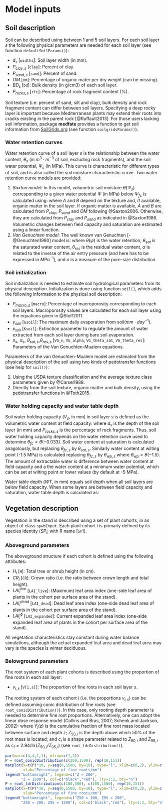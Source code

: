 # Model inputs



## Soil description

Soil can be described using between 1 and 5 soil layers. For each soil layer $s$ the following physical parameters are needed for each soil layer (see function `defaultSoilParams()`):

+ $d_{s}$ [`widths`]: Soil layer width (in mm).
+ $P_{clay,s}$ [`clay`]: Percent of clay.
+ $P_{sand,s}$ [`sand`]: Percent of sand.
+ $OM$ [`om`]: Percentage of organic mater per dry weight (can be missing).
+ $BD_{s}$ [`bd`]: Bulk density (in g/cm3) of each soil layer.
+ $P_{rocks,s}$ [`rfc`]: Percentage of rock fragment content (%).

Soil texture (i.e. percent of sand, silt and clay), bulk density and rock fragment content can differ between soil layers. Specifying a deep rocky layer is important because Mediterranean plants may extend their roots into cracks existing in the parent rock [@Ruffault2013]. For those users lacking soil information, package **medfate** provides a function to get soil information from [SoilGrids.org](https://soilgrids.org/) (see function `soilgridsParams()`).

### Water retention curves

Water retention curve of a soil layer $s$ is the relationship between the water content, $\theta_s$ (in $m^3 \cdot m^{-3}$ of soil, excluding rock fragments), and the soil water potential, $\Psi_s$ (in MPa). This curve is characteristic for different types of soil, and is also called the soil moisture characteristic curve. Two water retention curve models are provided:

1. *Saxton model*: In this model, volumetric soil moisture $\theta(\Psi_s)$ corresponding to a given water potential $\Psi$ (in MPa) below $\Psi_{fc}$ is calculated using: 
\begin{equation}\theta(\Psi) = (\Psi/A)^{(1/B)}\end{equation}
where $A$ and $B$ depend on the texture and, if available, organic matter in the soil layer. If organic matter is available, $A$ and $B$ are calculated from $P_{clay}$, $P_{sand}$ and $OM$ following @Saxton2006. Otherwise, they are calculated from $P_{clay}$ and $P_{sand}$ as indicated in @Saxton1986. Volumetric changes between field capacity and saturation are estimated using a linear function.
2. *Van Genuchten model*: The well known van Genuchten [-@Genuchten1980] model is:
\begin{equation}\theta(\Psi) = \theta_{res}+\frac{\theta_{sat}-\theta_{res}}{\left[1+ (\alpha \cdot \Psi)^n \right]^{1-1/n}}\end{equation}
where $\theta(\psi)$ is the water retention, $\theta_{sat}$ is the saturated water content, $\theta_{res}$ is the residual water content, $\alpha$ is related to the inverse of the air entry pressure (and here has to be expressed in $MPa^{-1}$), and $n$ is a measure of the pore-size distribution.


### Soil initialization
Soil initialization is needed to estimate soil hydrological parameters from its physical description. Initialization is done using function `soil()`, which adds the following information to the physical soil description: 

+ $P_{macro, s}$ [`macro`]: Percentage of macroporosity corresponding to each soil layers. Macroporosity values are calculated for each soil layer using the equations given in @Stolf2011.
+ $\gamma_{soil}$ [`Gsoil`]: The maximum daily evaporation from soil($mm \cdot day^{-1}$).
+ $\kappa_{soil}$ [`Ksoil`]: Extinction parameter to regulate the amount of water extracted from each soil layer during bare soil evaporation.
+ $n_{s}$, $\alpha_{s}$, $\theta_{sat,s}$,$\theta_{res,s}$ [`VG_n`, `VG_alpha`, `VG_theta_sat`, `VG_theta_res`]: Parameters of the Van Genuchten-Mualem equations.

Parameters of the van Genuchten-Mualem model are estimated from the physical description of the soil using two kinds of pedotransfer functions (see help for `soil()`): 

1. Using the USDA texture classification and the average texture class parameters given by @Carsel1988.
2. Directly from the soil texture, organic matter and bulk density, using the pedotransfer functions in @Toth2015.



### Water holding capacity and water table depth

Soil water holding capacity ($V_s$, in mm) in soil layer $s$ is defined as the volumetric water content at field capacity:
\begin{equation}
V_s = d_s\cdot ((100-P_{rocks,s})/100)\cdot\theta_{fc,s}
\end{equation}
where $d_s$ is the depth of the soil layer (in mm) and $P_{rocks,s}$ is the percentage of rock fragments. Thus, soil water holding capacity depends on the water retention curve used to determine $\theta_{fc} = \theta(-0.033)$. Soil water content at saturation is calculated anagolously, but replacing $\theta_{fc,s}$ by $\theta_{sat,s}$. Similarly water content at wilting point (-1.5 MPa) is calculated replacing $\theta_{fc,s}$ by $\theta_{wp,s}$ where $\theta_{wp} = \theta(-1.5)$. The amount of extractable water is difference between water content at field capacity and a the water content at a minimum water potential, which can be set at wilting point or lower values (by default at -5 MPa).

Water table depth ($WT$, in mm) equals soil depth when all soil layers are below field capacity. When some layers are between field capacity and saturation, water table depth is calculated as:
\begin{equation}
WT = \sum_{s}{d_s \cdot \min\left[1,(\theta_{sat,s} - \theta(\Psi_s))/(\theta_{sat,s}-\theta_{fc,s})\right]}
\end{equation}


## Vegetation description

Vegetation in the stand is described using a set of plant cohorts, in an object
of class `spwbInput`. Each plant cohort $i$ is primarly defined by its
species identity ($SP_i$; with R name [`SP`]).

### Aboveground parameters

The aboveground structure if each cohort is defined using the following attributes:

+ $H_i$ [`H`]: Total tree or shrub height (in cm).
+ $CR_i$ [`CR`]: Crown ratio (i.e. the ratio between crown length and
total height).
+ $LAI^{live}_i$ [`LAI_live`]: (Maximum) leaf area index (one-side
leaf area of plants in the cohort per surface area of the stand).
+ $LAI^{dead}_i$ [`LAI_dead`]: Dead leaf area index (one-side dead
leaf area of plants in the cohort per surface area of the stand).
+ $LAI^{\phi}_i$ [`LAI_expanded`]: Current expanded leaf area index (one-side expanded
leaf area of plants in the cohort per surface area of the stand).

All vegetation characteristics stay constant during water balance simulations, although the actual expanded leaf area and dead leaf area may vary is the species is winter deciduous.


### Belowground parameters

The root system of each plant cohorts is described using the proportion of fine
roots in each soil layer:

+ $v_{i,s}$ [`V[i,s]`]: The proportion of fine roots in each soil layer $s$.

The rooting system of each cohort $i$ (i.e. the proportions $v_{i,s}$) can be defined assuming conic distribution of fine roots (see `root_conicDistribution()`). In this case, only rooting depth parameter is needed to determine fine root proportions. Alternatively, one can adopt the linear dose response model (Collins and Bras, 2007; Schenk and Jackson, 2002): 
\begin{equation}
Y_i(z)=\frac{1}{1+(z/Z_{50,i})^{c_i}}
\end{equation}
where $Y_i(z)$ is the cumulative fraction of fine root mass located between surface and depth $z$; $Z_{50,i}$ is the depth above which 50% of the root mass is located; and $c_i$ is a shape parameter related to $Z_{50,i}$ and $Z_{95,i}$ as $c_i  = 2.94 / \ln(Z_{50,i} / Z_{95,i})$ (see `root_ldrDistribution()`). 

```r
par(mar=c(4,4,1,1), mfrow=c(1,2))
P = root_conicDistribution(c(200,1500), rep(10,151))
matplot(x=t(P)*10, y=seq(0,1500, by=10), type="l", xlim=c(0,2), ylim=c(1500,0), ylab = "Depth (mm)", 
        xlab="Percentage of fine roots/mm")
legend("bottomright", legend=c("Z = 200", 
       "Z = 1500"), col=c("black","red"), lty=1:2, bty="n")
P = root_ldrDistribution(c(100,500), c(200,1500), rep(10,151))
matplot(x=t(P)*10, y=seq(0,1500, by=10), type="l", xlim=c(0,2), ylim=c(1500,0), ylab = "Depth (mm)", 
        xlab="Percentage of fine roots/mm")
legend("bottomright", legend=c("Z50 = 100, Z95 = 200", 
       "Z50 = 200, Z95 = 1500"), col=c("black","red"), lty=1:2, bty="n")
```

